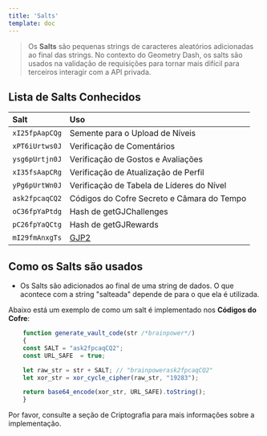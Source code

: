 ```yaml
---
title: 'Salts'
template: doc
---
```


> Os **Salts** são pequenas strings de caracteres aleatórios adicionadas ao final das strings. No contexto do Geometry Dash, os salts são usados na validação de requisições para tornar mais difícil para terceiros interagir com a API privada.

## Lista de Salts Conhecidos

| Salt            | Uso                                      |
| :-------------- | :--------------------------------------- |
| `xI25fpAapCQg`  | Semente para o Upload de Níveis          |
| `xPT6iUrtws0J`  | Verificação de Comentários               |
| `ysg6pUrtjn0J`  | Verificação de Gostos e Avaliações       |
| `xI35fsAapCRg`  | Verificação de Atualização de Perfil     |
| `yPg6pUrtWn0J`  | Verificação de Tabela de Líderes do Nível|
| `ask2fpcaqCQ2`  | Códigos do Cofre Secreto e Câmara do Tempo |
| `oC36fpYaPtdg`  | Hash de getGJChallenges                  |
| `pC26fpYaQCtg`  | Hash de getGJRewards                     |
| `mI29fmAnxgTs`  | [GJP2](/topics/gjp)                   |

## Como os Salts são usados

- Os Salts são adicionados ao final de uma string de dados. O que acontece com a string "salteada" depende de para o que ela é utilizada.

Abaixo está um exemplo de como um salt é implementado nos **Códigos do Cofre**:

```js
    function generate_vault_code(str /*brainpower*/)
    {
    const SALT = "ask2fpcaqCQ2";
    const URL_SAFE  = true;

    let raw_str = str + SALT; // "brainpowerask2fpcaqCQ2"
    let xor_str = xor_cycle_cipher(raw_str, "19283");

    return base64_encode(xor_str, URL_SAFE).toString();
    }
```

Por favor, consulte a seção de Criptografia para mais informações sobre a implementação.